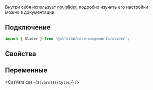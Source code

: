 
Внутри себя использует [nouislider](https://refreshless.com/nouislider/pips/), подробно изучить его настройки можно в документации.

## Подключение

```jsx
import { Slider } from '@alfalab/core-components/slider';
```

## Свойства

<ArgsTable of={SliderTS} />

## Переменные

<CssVars
    css={`
        ${vars}${styles}
    `}
/>
